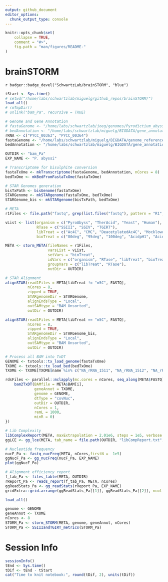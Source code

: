 ```yaml
---
output: github_document
editor_options: 
  chunk_output_type: console
---
```


```r
knitr::opts_chunk$set(
    collapse = TRUE,
    comment = "#>",
    fig.path = "man/figures/README-"
)
```

# brainSTORM

<!-- badges: start -->
`r badger::badge_devel("SchwartzLab/brainSTORM", "blue")`
<!-- badges: end -->

```r
tStart <- Sys.time()
# setwd("/home/labs/schwartzlab/miguelg/github_repos/brainSTORM/")
load_all()
# rmTmpDir()
# unlink("bam_Pa", recursive = TRUE)

# Genome and Gene Annotation
# fastaGenome <- "/home/labs/schwartzlab/joeg/genomes/Pyrodictium_abyssi/prokka/PROKKA_01222021.fsa"
# bedAnnotation <- "/home/labs/schwartzlab/miguelg/BIGDATA/gene_annotations/p_abyssi/PROKKA_01222021_BED6.bed"
rRNA <- c("PYCC_00363", "PYCC_00364")
fastaGenome <- "/home/labs/schwartzlab/miguelg/BIGDATA/genome_references/p_occultum/pAbys_txome.fa"
bedAnnotation <- "/home/labs/schwartzlab/miguelg/BIGDATA/gene_annotations/p_occultum/pAbys_txome.bed"

OUTDIR <- "bam_Pa"
EXP_NAME <- "P. abyssi"

# Transcriptome for bisulphite conversion
fastaTxOme <- mkTranscriptome(fastaGenome, bedAnnotation, nCores = 8)
bedTxOme <- mkBedFromFastaTxOme(fastaTxOme)

# STAR Genomes generation
bisTxPath <- bisGenome(fastaTxOme)
STARGenome <- mkSTARgenome(fastaTxOme, bedTxOme)
STARGenome_bis <- mkSTARgenome(bisTxPath, bedTxOme)

# META
r1Files <- file.path("fastq", grep(list.files("fastq"), pattern = "R1", value = TRUE))

vList <- list(organism = c("PyroAbyss", "TherAcid", "Yeast", "Human"), 
              RTase = c("SSIII", "SSIV", "TGIRT"),
              libTreat = c("Ac4C", "CMC", "DeacetylatedAc4C", "MocklowdNTPs", "Mock", "Dimroth", "m5C"),
              bioTreat = c("80deg", "95deg", "100deg", "AcidpH1", "AcidpH2", "AcidpH3"))

META <- storm_META(fileNames = r1Files,
                   varsList = vList,
                   setVars = "bioTreat",
                   idVars = c("organism", "RTase", "libTreat", "bioTreat"),
                   groupVars = c("libTreat", "RTase"), 
                   outDir = OUTDIR)

# STAR Alignment
alignSTAR(read1Files = META[libTreat != "m5C", FASTQ], 
          nCores = 8, 
          zipped = TRUE,
          STARgenomeDir = STARGenome, 
          alignEndsType = "Local", 
          outSAMtype = "BAM Unsorted", 
          outDir = OUTDIR)

alignSTAR(read1Files = META[libTreat == "m5C", FASTQ], 
          nCores = 8, 
          zipped = TRUE,
          STARgenomeDir = STARGenome_bis, 
          alignEndsType = "Local", 
          outSAMtype = "BAM Unsorted", 
          outDir = OUTDIR)

# Process all BAM into TxDT
GENOME <- txtools::tx_load_genome(fastaTxOme)
TXOME <- txtools::tx_load_bed(bedTxOme)
TXOME <- TXOME[TXOME$name %in% c("NA_rRNA_1511", "NA_rRNA_1512", "NA_rRNA_1513", "NA_rRNA_1514")]

rdsFiles <- parallel::mclapply(mc.cores = nCores, seq_along(META$FASTQ), function(i){
    bam2TxDT(BAMfile = META$BAM[i], 
             geneAnnot = TXOME, 
             genome = GENOME, 
             dtType = "covNuc", 
             outDir = OUTDIR, 
             nCores = 1, 
             remL = 1000, 
             minR = 0)
}) 

# Lib Complexity 
libComplexReport(META, maxExtrapolation = 2.01e6, steps = 1e5, verbose = T)
ggLCE <- gg_lce(META, tab_name = file.path(OUTDIR, "libCompReport.txt", speciesName = EXP_NAME))

# Nucleotide frequency
nucF_Pa <- fastq_nucFreq(META, nCores,firstN =  1e5)
ggNucF_Pa <- gg_nucFreq(nucF_Pa, EXP_NAME)
plot(ggNucF_Pa)

# Alignment efficiency report
f_tab_Pa <- files_table(META, OUTDIR)
rReport_Pa <- reads_report(f_tab_Pa, META, nCores)
ggReadStats_Pa <- gg_readStats(rReport_Pa, EXP_NAME)
gridExtra::grid.arrange(ggReadStats_Pa[[1]], ggReadStats_Pa[[2]], ncol = 2)

load_all()

genome <- GENOME
geneAnnot <- TXOME
nCores <- 8
STORM_Pa <- storm_STORM(META, genome, geneAnnot, nCores)
STORM_Pa <- SSIIIandTGIRT_metrics(STORM_Pa)

```

# Session Info

```r
sessionInfo()
tEnd <- Sys.time()
tDif <- tEnd - tStart
cat("Time to knit notebook:", round(tDif, 2), units(tDif))
```

